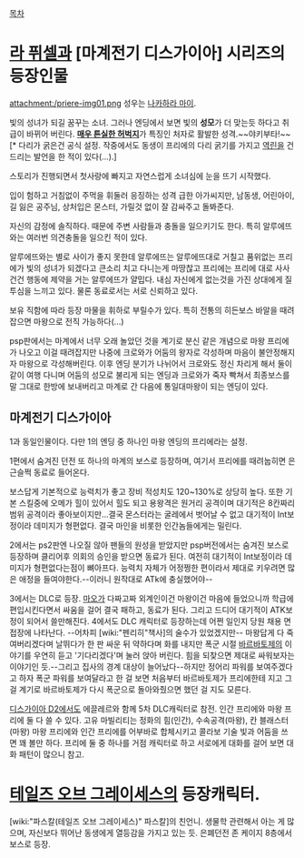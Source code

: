 [[목차]] 
= [[라 퓌셀]]과 [마계전기 디스가이아] 시리즈의 등장인물 =
attachment:/priere-img01.png
성우는 [[나카하라 마이]].

빛의 성녀가 되길 꿈꾸는 소녀. 그러나 엔딩에서 보면 빛의 '''성모'''가 더 맞는듯 하다고 취급이 바뀌어 버린다.
'''[[꿀벅지|매우 튼실한 허벅지]]'''가 특징인 처자로 활발한 성격.~~야키부타!~~[* 다리가 굵은건 공식 설정. 작중에서도 동생이 프리에의 다리 굵기를 가지고 [[역린]]을 건드리는 발언을 한 적이 있다(...).] 

스토리가 진행되면서 첫사랑에 빠지고 자연스럽게 소녀심에 눈을 뜨기 시작했다.

입이 험하고 거침없이 주먹을 휘둘러 응징하는 성격 급한 아가씨지만, 남동생, 어린아이, 길 잃은 공주님, 상처입은 몬스터, 가릴것 없이 잘 감싸주고 돌봐준다. 

자신의 감정에 솔직하다. 때문에 주변 사람들과 충돌을 일으키기도 한다. 특히 알루에뜨와는 여러번 의견충돌을 일으킨 적이 있다.

알루에뜨와는 별로 사이가 좋지 못한데 알루에뜨는 알루에뜨대로 거칠고 품위없는 프리에가 빛의 성녀가 되겠다고 큰소리 치고 다니는게 마땅찮고 프리에는 프리에 대로 사사건건 행동에 제약을 거는 알루에뜨가 얄밉다. 내심 자신에게 없는것을 가진 상대에게 질투심을 느끼고 있다. 물론 동료로서는 서로 신뢰하고 있다.

보유 직함에 따라 등장 마물을 휘하로 부릴수가 있다. 특히 전통의 히든보스 바알을 때려잡으면 마왕으로 전직 가능하다(...)

psp판에서는 마계에서 너무 오래 놀았던 것을 계기로 분신 같은 개념으로 마왕 프리에가 나오고 이걸 때려잡지만 나중에 크로와가 어둠의 왕자로 각성하며 마음이 불안정해지자 마왕으로 각성해버린다. 이후 엔딩 분기가 나뉘어서 크로와도 정신 차리게 해서 둘이 같이 여행 다니며 어둠의 성모로 불리게 되는 엔딩과 크로와가 죽자 빡쳐서 최종보스를 말 그대로 한방에 보내버리고 마계로 간 다음에 통일대마왕이 되는 엔딩이 있다.
== 마계전기 디스가이아 ==
1과 동일인물이다. 다만 1의 엔딩 중 하나인 마왕 엔딩의 프리에라는 설정.

1편에서 숨겨진 던전 또 하나의 마계의 보스로 등장하며, 여기서 프리에를 때려눕히면 은근슬쩍 동료로 들어온다.

보스답게 기본적으로 능력치가 좋고 장비 적성치도 120~130%로 상당히 높다. 또한 기본 스킬중에 오메가 힐이 있어서 힐도 되고 용왕격은 원거리 공격이며 대기적은 8칸짜리 범위 공격이라 좋아보이지만...결국 몬스터라는 굴레에서 벗어날 수 없고 대기적이 Int보정이라 데미지가 형편없다. 결국 마인을 비롯한 인간놈들에게는 밀린다.

2에서는 ps2판엔 나오질 않아 팬들의 원성을 받았지만 psp버전에서는 숨겨진 보스로 등장하며 클리어후 의회의 승인을 받으면 동료가 된다. 여전히 대기적이 Int보정이라 데미지가 형편없다는점이 뼈아프다. 능력치 자체가 어정쩡한 편이라서 제대로 키우려면 많은 애정을 들여야한다.--이러니 원작대로 ATk에 충실했어야--

3에서는 DLC로 등장. [[마오]]가 다짜고짜 외계인이건 마왕이건 마음에 들었으니까 학급에 편입시킨다면서 싸움을 걸어 결국 패하고, 동료가 된다. 그리고 드디어 대기적이 ATK보정이 되어서 쓸만해진다.
{{{#!html
<script type="text/javascript" src="http://ext.nicovideo.jp/thumb_watch/sm15012112"></script><noscript><a href="http://www.nicovideo.jp/watch/sm15012112">【ニコニコ動画】魔界戦記ディスガイア4 DLC5月分イベント 魔王プリエ編</a></noscript>
}}}
4에서도 DLC 캐릭터로 등장하는데 어쩐 일인지 당원 채용 면접장에 나타난다. --어차피 [wiki:"펜리히"책사]의 술수가 있었겠지만-- 마왕답게 다 죽여버리겠다며 날뛰다가 한 판 싸운 뒤 약하다며 화를 내지만 폭군 시절 [[바르바토제]]의 이야기를 우연히 듣고 '기다리겠다'며 눌러 앉아 버린다. 힘을 되찾으면 제대로 싸워보자는 이야기인 듯.--그리고 집사의 경계 대상이 늘어났다--하지만 정어리 파워를 보여주겠다고 하자 폭군 파워를 보여달라고 한 걸 보면 처음부터 바르바토제가 프리에한테 지고 그걸 계기로 바르바토제가 다시 폭군으로 돌아와줬으면 했던 걸 지도 모른다.

[[디스가이아 D2]]에서도 에끌레르와 함께 5차 DLC캐릭터로 참전. 인간 프리에와 마왕 프리에 둘 다 쓸 수 있다. 고유 마빌리티는 정화의 힘(인간), 수속공격(마왕), 칸 블래스터(마왕)
마왕 프리에와 인간 프리에를 어부바로 합체시키고 콜라보 기술 빛과 어둠을 쓰면 꽤 볼만 하다. 프리에 둘 중 하나를 거점 캐릭터로 하고 서로에게 대화를 걸어 보면 대화 패턴이 많으니 참고.

= [[테일즈 오브 그레이세스]]의 등장캐릭터. =
[wiki:"파스칼(테일즈 오브 그레이세스)" 파스칼]의 친언니. 생물학 관련해서 아는 게 많으며, 자신보다 뛰어난 동생에게 열등감을 가지고 있는 듯. 은폐던전 존 케이지 8층에서 보스로 등장.
